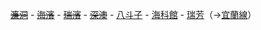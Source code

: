 <s>[[濂洞車站|濂洞]]</s> - <s>[[海濱車站 (台灣)|海濱]]</s> - <s>[[瑞濱車站|瑞濱]]</s> - <s>[[深澳車站|深澳]]</s> - [[八斗子車站|八斗子]] - [[海科館車站|海科館]] - [[瑞芳車站|瑞芳]]（→[[宜蘭線]]）